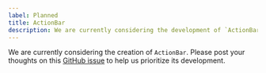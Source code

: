 ```yaml
---
label: Planned
title: ActionBar
description: We are currently considering the development of `ActionBar`.
---
```


We are currently considering the creation of `ActionBar`. Please post your thoughts on this [GitHub issue](https://github.com/yamada-ui/yamada-ui/issues/3212) to help us prioritize its development.
